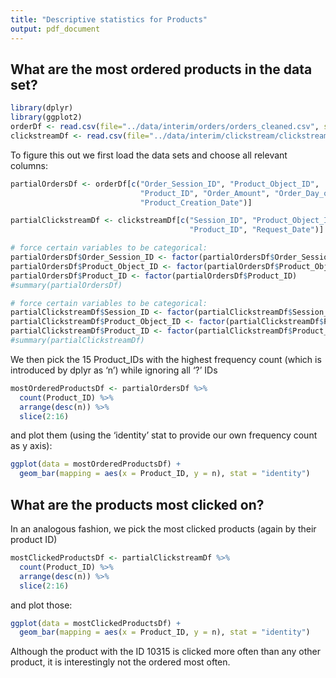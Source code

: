 ```yaml
---
title: "Descriptive statistics for Products"
output: pdf_document
---
```


## What are the most ordered products in the data set?
```r
library(dplyr)
library(ggplot2)
orderDf <- read.csv(file="../data/interim/orders/orders_cleaned.csv", sep=",")
clickstreamDf <- read.csv(file="../data/interim/clickstream/clickstream_cleaned.csv", sep=",")
```
To figure this out we first load the data sets and choose all relevant columns:
```r
partialOrdersDf <- orderDf[c("Order_Session_ID", "Product_Object_ID",
                             "Product_ID", "Order_Amount", "Order_Day_of_Week",
                             "Product_Creation_Date")]

partialClickstreamDf <- clickstreamDf[c("Session_ID", "Product_Object_ID",
                                        "Product_ID", "Request_Date")]
```

```r
# force certain variables to be categorical:
partialOrdersDf$Order_Session_ID <- factor(partialOrdersDf$Order_Session_ID)
partialOrdersDf$Product_Object_ID <- factor(partialOrdersDf$Product_Object_ID)
partialOrdersDf$Product_ID <- factor(partialOrdersDf$Product_ID)
#summary(partialOrdersDf)

# force certain variables to be categorical:
partialClickstreamDf$Session_ID <- factor(partialClickstreamDf$Session_ID)
partialClickstreamDf$Product_Object_ID <- factor(partialClickstreamDf$Product_Object_ID)
partialClickstreamDf$Product_ID <- factor(partialClickstreamDf$Product_ID)
#summary(partialClickstreamDf)
```

We then pick the 15 Product_IDs with the highest frequency count (which is introduced by dplyr as 'n') while
ignoring all '?' IDs
```r
mostOrderedProductsDf <- partialOrdersDf %>%
  count(Product_ID) %>%
  arrange(desc(n)) %>%
  slice(2:16)
```

and plot them (using the 'identity' stat to provide our own frequency count as y axis):
```r
ggplot(data = mostOrderedProductsDf) +
  geom_bar(mapping = aes(x = Product_ID, y = n), stat = "identity")
```


## What are the products most clicked on?
In an analogous fashion, we pick the most clicked products (again by their product ID)
```r
mostClickedProductsDf <- partialClickstreamDf %>%
  count(Product_ID) %>%
  arrange(desc(n)) %>%
  slice(2:16)
```

and plot those:
```r
ggplot(data = mostClickedProductsDf) +
  geom_bar(mapping = aes(x = Product_ID, y = n), stat = "identity")
```
Although the product with the ID 10315 is clicked more often than any other product, it is interestingly not the ordered most often.
